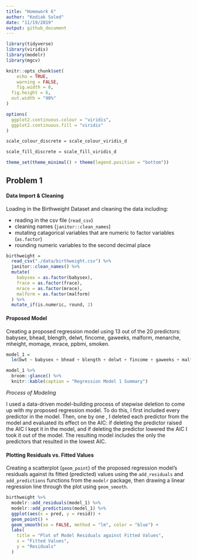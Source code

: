 ```yaml
---
title: "Homework 6"
author: "Kodiak Soled"
date: "11/19/2019"
output: github_document
---
```


```r
library(tidyverse) 
library(viridis)
library(modelr)
library(mgcv)

knitr::opts_chunk$set(
	echo = TRUE,
	warning = FALSE,
	fig.width = 8, 
  fig.height = 6,
  out.width = "90%"
)

options(
  ggplot2.continuous.colour = "viridis",
  ggplot2.continuous.fill = "viridis"
)

scale_colour_discrete = scale_colour_viridis_d

scale_fill_discrete = scale_fill_viridis_d

theme_set(theme_minimal() + theme(legend.position = "bottom"))
```

## Problem 1

#### Data Import & Cleaning

Loading in the Birthweight Dataset and cleaning the data including: 

* reading in the csv file (`read_csv`)
* cleaning names (`janitor::clean_names`)
* mutating catagorical variables that are numeric to factor variables (`as.factor`)
* rounding numeric variables to the second decimal place

```r
birthweight =
  read_csv("./data/birthweight.csv") %>%
  janitor::clean_names() %>%
  mutate(
    babysex = as.factor(babysex),
    frace = as.factor(frace),
    mrace = as.factor(mrace),
    malform = as.factor(malform)
  ) %>%
  mutate_if(is.numeric, round, 2)
```

#### Proposed Model

Creating a proposed regression model using 13 out of the 20 predictors: babysex, bhead, blength, delwt, fincome, gaweeks, malform, menarche, mheight, momage,  mrace, ppbmi, smoken.

```r
model_1 = 
  lm(bwt ~ babysex + bhead + blength + delwt + fincome + gaweeks + malform + menarche + mheight + momage + mrace + ppbmi + smoken, data = birthweight) 

model_1 %>% 
  broom::glance() %>%
  knitr::kable(caption = "Regression Model 1 Summary")
```

_Process of Modeling_

I used a data-driven model-building process of stepwise deletion to come up with my proposed regression model. To do this, I first included every predictor in the model. Then, one by one , I deleted each predictor from the model and evaluated its effect on the AIC: if deleting the predictor raised the AIC I kept it in the model, and if deleting the predictor lowered the AIC I took it out of the model. The resulting model includes the only the predictors that resulted in the lowest AIC.

#### Plotting Residuals vs. Fitted Values

Creating a scatterplot (`geom_point`) of the proposed regression model's residuals against its fitted (predicted) values using the `add_residuals` and `add_predictions` functions from the `modelr` package, then drawing a linear regression line through the plot using `geom_smooth`.

```r
birthweight %>% 
  modelr::add_residuals(model_1) %>% 
  modelr::add_predictions(model_1) %>%
  ggplot(aes(x = pred, y = resid)) + 
  geom_point() +
  geom_smooth(se = FALSE, method = "lm", color = "blue") +
  labs(
    title = "Plot of Model Residuals against Fitted Values",
    x = "Fitted Values", 
    y = "Residuals"
  )
```